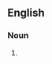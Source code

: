 {{also|counter-terrorism}}

==English==

===Noun===
{{en-noun|-}}

# {{alternative spelling of|counter-terrorism|lang=en}}